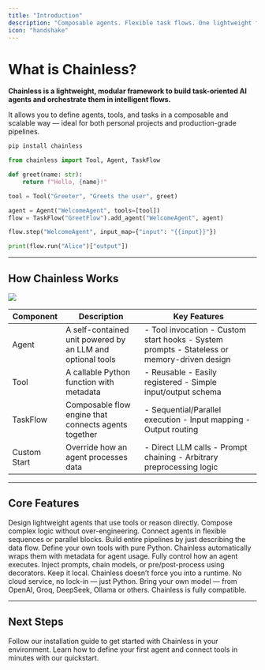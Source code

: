 ```yaml
---
title: "Introduction"
description: "Composable agents. Flexible task flows. One lightweight framework."
icon: "handshake"
---
```


# What is Chainless?

**Chainless is a lightweight, modular framework to build task-oriented AI agents and orchestrate them in intelligent flows.**

It allows you to define agents, tools, and tasks in a composable and scalable way — ideal for both personal projects and production-grade pipelines.

```bash
pip install chainless
```

```python
from chainless import Tool, Agent, TaskFlow

def greet(name: str):
    return f"Hello, {name}!"

tool = Tool("Greeter", "Greets the user", greet)

agent = Agent("WelcomeAgent", tools=[tool])
flow = TaskFlow("GreetFlow").add_agent("WelcomeAgent", agent)

flow.step("WelcomeAgent", input_map={"input": "{{input}}"})

print(flow.run("Alice")["output"])
```

---

## How Chainless Works

![](/images/chainless-arch.png)

| Component  | Description                                                  | Key Features                                                                                   |
| ---------- | ------------------------------------------------------------ | ---------------------------------------------------------------------------------------------- |
| Agent      | A self-contained unit powered by an LLM and optional tools   | - Tool invocation  - Custom start hooks  - System prompts  - Stateless or memory-driven design |
| Tool       | A callable Python function with metadata                     | - Reusable  - Easily registered  - Simple input/output schema                                  |
| TaskFlow   | Composable flow engine that connects agents together         | - Sequential/Parallel execution  - Input mapping  - Output routing                             |
| Custom Start | Override how an agent processes data                      | - Direct LLM calls  - Prompt chaining  - Arbitrary preprocessing logic                         |

---

## Core Features

<CardGroup cols="2">
  <Card title="Modular Agents" icon="robot">
    Design lightweight agents that use tools or reason directly. Compose complex logic without over-engineering.
  </Card>
  <Card title="Composable TaskFlows" icon="flow-chart">
    Connect agents in flexible sequences or parallel blocks. Build entire pipelines by just describing the data flow.
  </Card>
  <Card title="Native Python Tools" icon="toolbox">
    Define your own tools with pure Python. Chainless automatically wraps them with metadata for agent usage.
  </Card>
  <Card title="Custom Execution Hooks" icon="sliders">
    Fully control how an agent executes. Inject prompts, chain models, or pre/post-process using decorators.
  </Card>
  <Card title="Zero-Bloat, Server-Free" icon="feather">
    Keep it local. Chainless doesn’t force you into a runtime. No cloud service, no lock-in — just Python.
  </Card>
  <Card title="LLM Agnostic" icon="plug">
    Bring your own model — from OpenAI, Groq, DeepSeek, Ollama or others. Chainless is fully compatible.
  </Card>
</CardGroup>

---

## Next Steps

<CardGroup cols="2">
  <Card title="Installation Guide" icon="wrench" href="/installation">
    Follow our installation guide to get started with Chainless in your environment.
  </Card>
  <Card title="Quickstart Tutorial" icon="rocket" href="/quickstart">
    Learn how to define your first agent and connect tools in minutes with our quickstart.
  </Card>
</CardGroup>